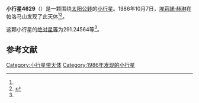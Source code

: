 {{Infobox planet
| bgcolour = #FFFFC0
| name = 4629 Walford
| symbol = 
| image = 
| caption = 
| discovery = yes
| discovery_ref = 
| discoverer = [[埃莉諾·赫琳|埃莉諾·赫琳]]
| discovery_site = [[帕洛马山|帕洛马山]] 
| discovered = 1986年10月7日
| designations = yes
| mp_name = 
| named_after = 
| alt_names = 1986 TD7/ 1973 UF1 / 1976 GC7 / 1976 JH / 1986 UK
| mp_category = [[主带小行星|主带小行星]]
| orbit_ref = <ref name="a">[http://ssd.jpl.nasa.gov/sbdb.cgi?sstr=4629 4629 Walford] {{Wayback|url=http://ssd.jpl.nasa.gov/sbdb.cgi?sstr=4629 |date=20201124010017 }}，小行星數據庫瀏覽器（JPL Small-Body Database Browser）－[[美国国家航空航天局|美国国家航空航天局]]喷气推进实验室</ref>
| epoch = 2456400.5 (2013年4月18日更新)
| aphelion = {{convert|3.2040875|AU|km|3|abbr=on|lk=out}}
| perihelion = {{convert|2.1218801|AU|km|3|abbr=on}}
| semimajor = {{convert|2.6629838|AU|km|3|abbr=on}}
| eccentricity = 0.2031945
| period = 1587.271494 [[日|日]]<br />4.35[[儒略年|儒略年]]
| avg_speed = 
| inclination = 11.90192
| asc_node = 32.36035
| mean_anomaly = 
| arg_peri = 291.24564
| satellites = 
| physical_characteristics = yes
| dimensions = 
| mass = 
| density = 
| surface_grav = 
| escape_velocity = 
| sidereal_day = 
| axial_tilt = 
| pole_ecliptic_lat = 
| pole_ecliptic_lon = 
| albedo = 
| temperatures= 
| temp_name1 = 
| mean_temp_1 = 
| max_temp_1 = 
| temp_name2 = 
| max_temp_2 = 
| spectral_type = 
| abs_magnitude = 291.24564
}}

'''小行星4629'''（{{lang-en|4629 Walford}}）是一颗围绕[[太阳|太阳]][[公转|公转]]的[[小行星|小行星]]。1986年10月7日，[[埃莉諾·赫琳|埃莉諾·赫琳]]在帕洛马山发现了此天体<ref name="a" /><ref>{{cite news|title=小行星列表|url=http://cfa-www.harvard.edu/iau/lists/NumberedMPs.txt|accessdate=2013-07-08|newspaper=哈佛大学|archive-date=2008-05-17|archive-url=https://web.archive.org/web/20080517010638/http://cfa-www.harvard.edu/iau/lists/NumberedMPs.txt|dead-url=no}}</ref>。

这颗小行星的[[绝对星等|绝对星等]]为291.24564等<ref name="a" />。

==参考文献==
{{reflist}}
{{Minor Planet Number|[[小行星4628|小行星4628]]|[[小行星4630|小行星4630]]}}

{{小天体}}

[[Category:小行星带天体|Category:小行星带天体]]
[[Category:1986年发现的小行星|Category:1986年发现的小行星]]

{{asteroid-stub}}
